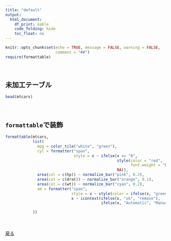 ---
title: "default"
output: 
  html_document:
    df_print: kable
    code_folding: hide
    toc_float: no
---

```{r setup, include=FALSE}
knitr::opts_chunk$set(echo = TRUE, message = FALSE, warning = FALSE,
                      comment = "##")
require(formattable)
```

　  

## 未加工テーブル
```{r}
head(mtcars)
```

　  

## `formattable`で装飾
```{r}
formattable(mtcars, 
            list(
              mpg = color_tile("white", "green"),
              cyl = formatter("span",
                              style = x ~ ifelse(x == "8",
                                                 style(color = "red",
                                                       font.weight = "bold"),
                                                 NA)),
              area(col = c(hp)) ~ normalize_bar("pink", 0.2),
              area(col = c(drat)) ~ normalize_bar("orange", 0.1),
              area(col = c(wt)) ~ normalize_bar("cyan", 0.2),
              am = formatter("span",
                             style = x ~ style(color = ifelse(x, "green", "red")),
                             x ~ icontext(ifelse(x, "ok", "remove"),
                                          ifelse(x, "Automatic", "Manual")))

            ))
```

　  

[戻る](../rmd_table.html#formattable)
